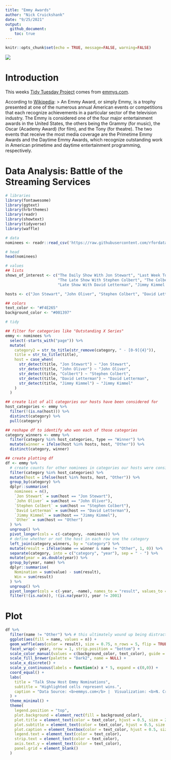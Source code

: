 ```yaml
---
title: "Emmy Awards"
author: "Nick Cruickshank"
date: "9/25/2021"
output: 
  github_document:
    toc: true
---
```


```r
knitr::opts_chunk$set(echo = TRUE, message=FALSE, warning=FALSE)
```

![](https://deadline.com/wp-content/uploads/2020/07/emmys.jpg?w=681&h=383&crop=1)

# Introduction

This weeks [Tidy Tuesday Project](https://github.com/rfordatascience/tidytuesday/tree/master/data/2021/2021-09-21) comes from [emmys.com](https://www.emmys.com/awards/nominations/award-search). 

According to [Wikipedia](https://en.wikipedia.org/wiki/Emmy_Awards):
> An Emmy Award, or simply Emmy, is a trophy presented at one of the numerous annual American events or competitions that each recognize achievements in a particular sector of the television industry. The Emmy is considered one of the four major entertainment awards in the United States, the others being the Grammy (for music), the Oscar (Academy Award) (for film), and the Tony (for theatre). The two events that receive the most media coverage are the Primetime Emmy Awards and the Daytime Emmy Awards, which recognize outstanding work in American primetime and daytime entertainment programming, respectively.

# Data Analysis: Battle of the Streaming Services

```r
# libraries
library(fontawesome)
library(ggtext)
library(hrbrthemes)
library(readr)
library(showtext)
library(tidyverse)
library(waffle)
```

```r
# data
nominees <- readr::read_csv('https://raw.githubusercontent.com/rfordatascience/tidytuesday/master/data/2021/2021-09-21/nominees.csv')
```

```r
# head
head(nominees)
```

```r
# values
## lists
shows_of_interest <- c("The Daily Show With Jon Stewart", "Last Week Tonight With John Oliver",
                       "The Late Show With Stephen Colbert", "The Colbert Report",
                       "Late Show With David Letterman", "Jimmy Kimmel Live")

hosts <- c("Jon Stewart", "John Oliver", "Stephen Colbert", "David Letterman", "Jimmy Kimmel")

## colors
text_color <- "#F4E265"
background_color <- "#001397"
```


```r
# tidy

## filter for categories like "Outstanding X Series"
emmy <- nominees %>%
  select(-starts_with("page")) %>%
  mutate(
    category2 = str_to_title(str_remove(category, " - [0-9]{4}")),
    title = str_to_title(title),
    host = case_when(
      str_detect(title, "Jon Stewart") ~ "Jon Stewart",
      str_detect(title, "John Oliver") ~ "John Oliver",
      str_detect(title, "Colbert") ~ "Stephen Colbert",
      str_detect(title, "David Letterman") ~ "David Letterman",
      str_detect(title, "Jimmy Kimmel") ~ "Jimmy Kimmel"
    )
  )

## create list of all categories our hosts have been considered for
host_categories <- emmy %>%
  filter(!(is.na(host))) %>%
  distinct(category) %>%
  pull(category)

## reshape df to identify who won each of those categories
category_winners <- emmy %>%
  filter(category %in% host_categories, type == "Winner") %>%
  mutate(winner = ifelse(host %in% hosts, host, "Other")) %>%
  distinct(category, winner)

## create plotting df
df <- emmy %>%
  # create counts for other nominees in categories our hosts were considered for
  filter(category %in% host_categories) %>%
  mutate(host = ifelse(host %in% hosts, host, "Other")) %>%
  group_by(category) %>%
  dplyr::summarise(
    nominees = n(),
    `Jon Stewart` = sum(host == "Jon Stewart"),
    `John Oliver` = sum(host == "John Oliver"),
    `Stephen Colbert` = sum(host == "Stephen Colbert"),
    `David Letterman` = sum(host == "David Letterman"),
    `Jimmy Kimmel` = sum(host == "Jimmy Kimmel"),
    `Other` = sum(host == "Other")
  ) %>%
  ungroup() %>%
  pivot_longer(cols = c(-category, -nominees)) %>%
  # define whether or not the host in each row one the category
  left_join(category_winners, by = "category") %>%
  mutate(result = ifelse(name == winner & name != "Other", 1, 0)) %>%
  separate(category, into = c("category", "year"), sep = " - ") %>%
  mutate(year = as.double(year)) %>%
  group_by(year, name) %>%
  dplyr::summarise(
    Nomination = sum(value) - sum(result),
    Win = sum(result)
  ) %>%
  ungroup() %>%
  pivot_longer(cols = c(-year, -name), names_to = "result", values_to = "n") %>%
  filter(!(is.na(n)), !(is.na(year)), year != 2001)
``` 

# Plot

```r
df %>%
  filter(name != "Other") %>% # this ultimately wound up being distracting to plot
  ggplot(aes(fill = name, values = n)) + 
  geom_waffle(aes(color = result), size = 0.75, n_rows = 5, flip = TRUE, height = 0.9, width = 0.9) +
  facet_wrap(~ year, nrow = 1, strip.position = "bottom") + 
  scale_color_manual(values = c(background_color, text_color), guide = "none") +
  scale_fill_brewer(palette = "Dark2", name = NULL) +
  scale_x_discrete() + 
  scale_y_continuous(labels = function(x) x * 5, expand = c(0,0)) +
  coord_equal() + 
  labs(
    title = "Talk Show Host Emmy Nominations",
    subtitle = "Highlighted cells represent wins.",
    caption = "Data Source: <b>emmys.com</b> |  Visualization: <b>N. Cruickshank</b> | #TidyTuesday"
  ) +
  theme_minimal() + 
  theme(
    legend.position = "top",
    plot.background = element_rect(fill = background_color),
    plot.title = element_text(color = text_color, hjust = 0.5, size = 24, face = "bold"),
    plot.subtitle = element_text(color = text_color, hjust = 0.5, size = 16, face = "italic"),
    plot.caption = element_textbox(color = text_color, hjust = 0.5, size = 12),
    legend.text = element_text(color = text_color),
    strip.text = element_text(color = text_color),
    axis.text.y = element_text(color = text_color),
    panel.grid = element_blank()
  )
```

